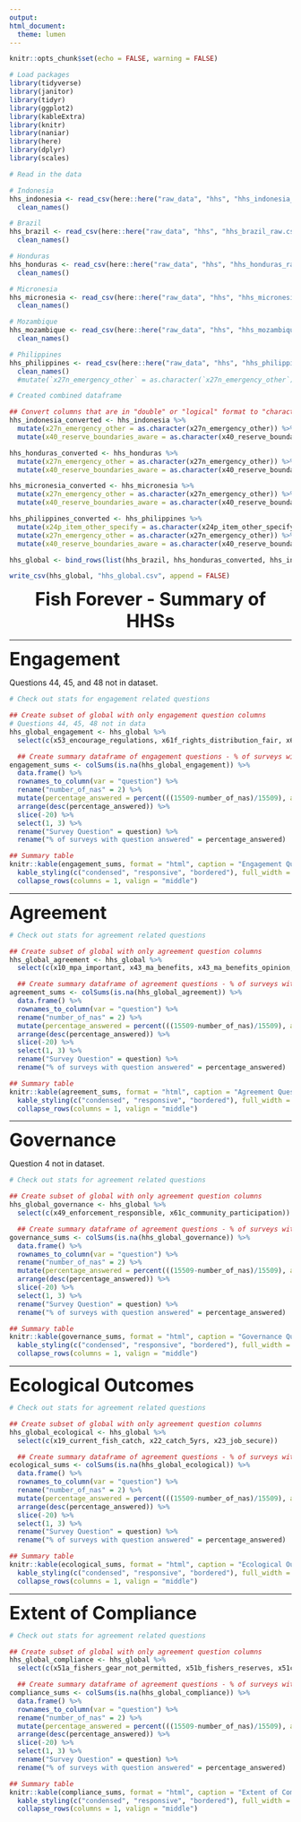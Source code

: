 ```yaml
---
output: 
html_document:
  theme: lumen
---
```


```r
knitr::opts_chunk$set(echo = FALSE, warning = FALSE)
```


```r
# Load packages
library(tidyverse)
library(janitor)
library(tidyr)
library(ggplot2)
library(kableExtra)
library(knitr)
library(naniar)
library(here)
library(dplyr)
library(scales)

```


```r
# Read in the data

# Indonesia
hhs_indonesia <- read_csv(here::here("raw_data", "hhs", "hhs_indonesia_raw.csv")) %>%
  clean_names()

# Brazil
hhs_brazil <- read_csv(here::here("raw_data", "hhs", "hhs_brazil_raw.csv")) %>%
  clean_names()

# Honduras
hhs_honduras <- read_csv(here::here("raw_data", "hhs", "hhs_honduras_raw.csv")) %>%
  clean_names()

# Micronesia
hhs_micronesia <- read_csv(here::here("raw_data", "hhs", "hhs_micronesia_raw.csv")) %>%
  clean_names()

# Mozambique
hhs_mozambique <- read_csv(here::here("raw_data", "hhs", "hhs_mozambique_raw.csv")) %>%
  clean_names()

# Philippines
hhs_philippines <- read_csv(here::here("raw_data", "hhs", "hhs_philippines_raw.csv")) %>%
  clean_names()
  #mutate(`x27n_emergency_other` = as.character(`x27n_emergency_other`))

```

```r
# Created combined dataframe

## Convert columns that are in "double" or "logical" format to "character" format so that they can be combined with other datasets
hhs_indonesia_converted <- hhs_indonesia %>%
  mutate(x27n_emergency_other = as.character(x27n_emergency_other)) %>% 
  mutate(x40_reserve_boundaries_aware = as.character(x40_reserve_boundaries_aware))

hhs_honduras_converted <- hhs_honduras %>%
  mutate(x27n_emergency_other = as.character(x27n_emergency_other)) %>% 
  mutate(x40_reserve_boundaries_aware = as.character(x40_reserve_boundaries_aware))

hhs_micronesia_converted <- hhs_micronesia %>%
  mutate(x27n_emergency_other = as.character(x27n_emergency_other)) %>% 
  mutate(x40_reserve_boundaries_aware = as.character(x40_reserve_boundaries_aware))

hhs_philippines_converted <- hhs_philippines %>%
  mutate(x24p_item_other_specify = as.character(x24p_item_other_specify)) %>% 
  mutate(x27n_emergency_other = as.character(x27n_emergency_other)) %>% 
  mutate(x40_reserve_boundaries_aware = as.character(x40_reserve_boundaries_aware))

hhs_global <- bind_rows(list(hhs_brazil, hhs_honduras_converted, hhs_indonesia_converted, hhs_micronesia_converted, hhs_mozambique, hhs_philippines_converted))

write_csv(hhs_global, "hhs_global.csv", append = FALSE)

```

<div align="center"> <font size="+3"> **Fish Forever - Summary of HHSs** </font> 

***

<div align="left"> <font size="+3"> **Engagement** </font>

Questions 44, 45, and 48 not in dataset. 

```r
# Check out stats for engagement related questions

## Create subset of global with only engagement question columns
# Questions 44, 45, 48 not in data
hhs_global_engagement <- hhs_global %>% 
  select(c(x53_encourage_regulations, x61f_rights_distribution_fair, x61g_fishing_change_behavior))

  ## Create summary dataframe of engagement questions - % of surveys with question answered
engagement_sums <- colSums(is.na(hhs_global_engagement)) %>% 
  data.frame() %>% 
  rownames_to_column(var = "question") %>% 
  rename("number_of_nas" = 2) %>% 
  mutate(percentage_answered = percent(((15509-number_of_nas)/15509), accuracy = 1.0)) %>% 
  arrange(desc(percentage_answered)) %>% 
  slice(-20) %>% 
  select(1, 3) %>% 
  rename("Survey Question" = question) %>% 
  rename("% of surveys with question answered" = percentage_answered)

## Summary table
knitr::kable(engagement_sums, format = "html", caption = "Engagement Questions Breakdown") %>% 
  kable_styling(c("condensed", "responsive", "bordered"), full_width = F, position = "left") %>% 
  collapse_rows(columns = 1, valign = "middle")

```


***

<div align="left"> <font size="+3"> **Agreement** </font>

```r
# Check out stats for agreement related questions

## Create subset of global with only agreement question columns
hhs_global_agreement <- hhs_global %>% 
  select(c(x10_mpa_important, x43_ma_benefits, x43_ma_benefits_opinion, x46_represent_interests, x47_represent_contributions, x52_ma_benefit_5yrs, x53_encourage_regulations, x61a_current_regulations, x61e_violations_decrease_profit, x62_reserve_compliance, x64_wrong_fishing_reserve))

  ## Create summary dataframe of agreement questions - % of surveys with question answered
agreement_sums <- colSums(is.na(hhs_global_agreement)) %>% 
  data.frame() %>% 
  rownames_to_column(var = "question") %>% 
  rename("number_of_nas" = 2) %>% 
  mutate(percentage_answered = percent(((15509-number_of_nas)/15509), accuracy = 1.0)) %>% 
  arrange(desc(percentage_answered)) %>% 
  slice(-20) %>% 
  select(1, 3) %>% 
  rename("Survey Question" = question) %>% 
  rename("% of surveys with question answered" = percentage_answered)

## Summary table
knitr::kable(agreement_sums, format = "html", caption = "Agreement Questions Breakdown") %>% 
  kable_styling(c("condensed", "responsive", "bordered"), full_width = F, position = "left") %>% 
  collapse_rows(columns = 1, valign = "middle")

```

\newpage

***

<div align="left"> <font size="+3"> **Governance** </font>

Question 4 not in dataset. 

```r
# Check out stats for agreement related questions

## Create subset of global with only agreement question columns
hhs_global_governance <- hhs_global %>% 
  select(c(x49_enforcement_responsible, x61c_community_participation))

  ## Create summary dataframe of agreement questions - % of surveys with question answered
governance_sums <- colSums(is.na(hhs_global_governance)) %>% 
  data.frame() %>% 
  rownames_to_column(var = "question") %>% 
  rename("number_of_nas" = 2) %>% 
  mutate(percentage_answered = percent(((15509-number_of_nas)/15509), accuracy = 1.0)) %>% 
  arrange(desc(percentage_answered)) %>% 
  slice(-20) %>% 
  select(1, 3) %>% 
  rename("Survey Question" = question) %>% 
  rename("% of surveys with question answered" = percentage_answered)

## Summary table
knitr::kable(governance_sums, format = "html", caption = "Governance Questions Breakdown") %>% 
  kable_styling(c("condensed", "responsive", "bordered"), full_width = F, position = "left") %>% 
  collapse_rows(columns = 1, valign = "middle")

```


***

<div align="left"> <font size="+3"> **Ecological Outcomes** </font>

```r
# Check out stats for agreement related questions

## Create subset of global with only agreement question columns
hhs_global_ecological <- hhs_global %>% 
  select(c(x19_current_fish_catch, x22_catch_5yrs, x23_job_secure))

  ## Create summary dataframe of agreement questions - % of surveys with question answered
ecological_sums <- colSums(is.na(hhs_global_ecological)) %>% 
  data.frame() %>% 
  rownames_to_column(var = "question") %>% 
  rename("number_of_nas" = 2) %>% 
  mutate(percentage_answered = percent(((15509-number_of_nas)/15509), accuracy = 1.0)) %>% 
  arrange(desc(percentage_answered)) %>% 
  slice(-20) %>% 
  select(1, 3) %>% 
  rename("Survey Question" = question) %>% 
  rename("% of surveys with question answered" = percentage_answered)

## Summary table
knitr::kable(ecological_sums, format = "html", caption = "Ecological Outcomes Questions Breakdown") %>% 
  kable_styling(c("condensed", "responsive", "bordered"), full_width = F, position = "left") %>% 
  collapse_rows(columns = 1, valign = "middle")

```


***

<div align="left"> <font size="+3"> **Extent of Compliance** </font>

```r
# Check out stats for agreement related questions

## Create subset of global with only agreement question columns
hhs_global_compliance <- hhs_global %>% 
  select(c(x51a_fishers_gear_not_permitted, x51b_fishers_reserves, x51c_fishers_ma_area, x51d_fishers_violate_fish_size, x51e_fishers_caught, x63_fishing_in_reserve, x63_times_fishing_reserve))

  ## Create summary dataframe of agreement questions - % of surveys with question answered
compliance_sums <- colSums(is.na(hhs_global_compliance)) %>% 
  data.frame() %>% 
  rownames_to_column(var = "question") %>% 
  rename("number_of_nas" = 2) %>% 
  mutate(percentage_answered = percent(((15509-number_of_nas)/15509), accuracy = 1.0)) %>% 
  arrange(desc(percentage_answered)) %>% 
  slice(-20) %>% 
  select(1, 3) %>% 
  rename("Survey Question" = question) %>% 
  rename("% of surveys with question answered" = percentage_answered)

## Summary table
knitr::kable(compliance_sums, format = "html", caption = "Extent of Compliance Questions Breakdown") %>% 
  kable_styling(c("condensed", "responsive", "bordered"), full_width = F, position = "left") %>% 
  collapse_rows(columns = 1, valign = "middle")

```


